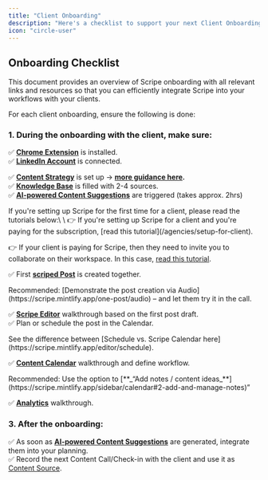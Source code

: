```yaml
---
title: "Client Onboarding"
description: "Here's a checklist to support your next Client Onboarding."
icon: "circle-user"
---
```


## Onboarding Checklist

This document provides an overview of Scripe onboarding with all relevant links and resources so that you can efficiently integrate Scripe into your workflows with your clients.  

For each client onboarding, ensure the following is done:

### 1. During the onboarding with the client, make sure:

✅ [**Chrome Extension**](https://scripe.mintlify.app/account/chrome) is installed.\
✅ [**LinkedIn Account**](https://scripe.mintlify.app/account/li-connection) is connected.

✅ [**Content Strategy**](https://scripe.mintlify.app/content-strategy/content-strategy) is set up → [**more guidance here**](https://scripe.mintlify.app/sidebar/home)**.**\
✅ [**Knowledge Base**](https://scripe.mintlify.app/sidebar/knowledge) is filled with 2-4 sources. \
✅ [**AI-powered Content Suggestions**](https://scripe.mintlify.app/multiple-posts/ai-powered) are triggered (takes approx. 2hrs)

<Info>
  If you're setting up Scripe for the first time for a client, please read the tutorials below:\
  \
  👉 If you're setting up Scripe for a client and you're paying for the subscription, [read this tutorial](/agencies/setup-for-client).

  👉 If your client is paying for Scripe, then they need to invite you to collaborate on their workspace. In this case, [read this tutorial](/agencies/client-setup).
</Info>

✅ First [**scriped Post**](https://scripe.mintlify.app/one-post/audio) is created together.

<Tip>
  Recommended: [Demonstrate the post creation via Audio](https://scripe.mintlify.app/one-post/audio) – and let them try it in the call.
</Tip>

✅ [**Scripe Editor**](https://scripe.mintlify.app/editor/editor) walkthrough based on the first post draft.\
✅ Plan or schedule the post in the Calendar.

<Tip>
  See the difference between [Schedule vs. Scripe Calendar here](https://scripe.mintlify.app/editor/schedule).
</Tip>

✅ [**Content Calendar**](https://scripe.mintlify.app/sidebar/calendar) walkthrough and define workflow.

<Tip>
  Recommended: Use the option to [**_“Add notes / content ideas_**](https://scripe.mintlify.app/sidebar/calendar#2-add-and-manage-notes)”
</Tip>

✅ [**Analytics**](https://scripe.mintlify.app/sidebar/analytics) walkthrough.

### 3. After the onboarding:

✅ As soon as [**AI-powered Content Suggestions**](https://scripe.mintlify.app/multiple-posts/ai-powered)  are generated, integrate them into your planning.\
✅ Record the next Content Call/Check-in with the client and use it as [Content Source](https://scripe.mintlify.app/multiple-posts/file).
